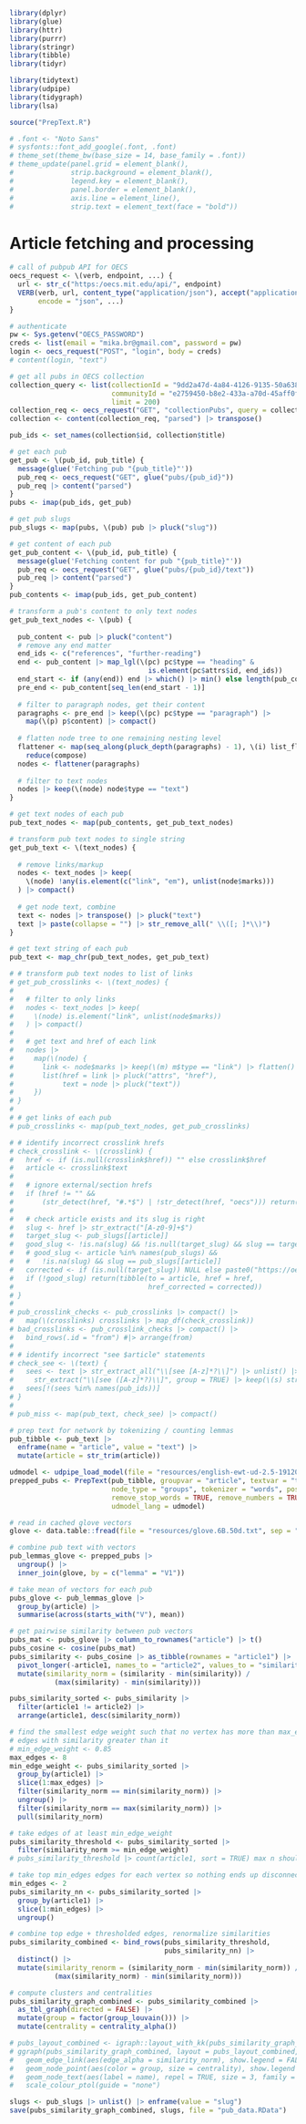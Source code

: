 ```r
library(dplyr)
library(glue)
library(httr)
library(purrr)
library(stringr)
library(tibble)
library(tidyr)

library(tidytext)
library(udpipe)
library(tidygraph)
library(lsa)

source("PrepText.R")

# .font <- "Noto Sans"
# sysfonts::font_add_google(.font, .font)
# theme_set(theme_bw(base_size = 14, base_family = .font))
# theme_update(panel.grid = element_blank(),
#              strip.background = element_blank(),
#              legend.key = element_blank(),
#              panel.border = element_blank(),
#              axis.line = element_line(),
#              strip.text = element_text(face = "bold"))
```

# Article fetching and processing

```r
# call of pubpub API for OECS
oecs_request <- \(verb, endpoint, ...) {
  url <- str_c("https:/oecs.mit.edu/api/", endpoint)
  VERB(verb, url, content_type("application/json"), accept("application/json"),
       encode = "json", ...)
}

# authenticate
pw <- Sys.getenv("OECS_PASSWORD")
creds <- list(email = "mika.br@gmail.com", password = pw)
login <- oecs_request("POST", "login", body = creds)
# content(login, "text")

# get all pubs in OECS collection
collection_query <- list(collectionId = "9dd2a47d-4a84-4126-9135-50a6383c26a9",
                         communityId = "e2759450-b8e2-433a-a70d-45aff0f75d45",
                         limit = 200)
collection_req <- oecs_request("GET", "collectionPubs", query = collection_query)
collection <- content(collection_req, "parsed") |> transpose()

pub_ids <- set_names(collection$id, collection$title)

# get each pub
get_pub <- \(pub_id, pub_title) {
  message(glue('Fetching pub "{pub_title}"'))
  pub_req <- oecs_request("GET", glue("pubs/{pub_id}"))
  pub_req |> content("parsed")
}
pubs <- imap(pub_ids, get_pub)

# get pub slugs
pub_slugs <- map(pubs, \(pub) pub |> pluck("slug"))

# get content of each pub
get_pub_content <- \(pub_id, pub_title) {
  message(glue('Fetching content for pub "{pub_title}"'))
  pub_req <- oecs_request("GET", glue("pubs/{pub_id}/text"))
  pub_req |> content("parsed")
}
pub_contents <- imap(pub_ids, get_pub_content)

# transform a pub's content to only text nodes
get_pub_text_nodes <- \(pub) {
  
  pub_content <- pub |> pluck("content")
  # remove any end matter
  end_ids <- c("references", "further-reading")
  end <- pub_content |> map_lgl(\(pc) pc$type == "heading" &
                                  is.element(pc$attrs$id, end_ids))
  end_start <- if (any(end)) end |> which() |> min() else length(pub_content)
  pre_end <- pub_content[seq_len(end_start - 1)]
  
  # filter to paragraph nodes, get their content
  paragraphs <- pre_end |> keep(\(pc) pc$type == "paragraph") |>
    map(\(p) p$content) |> compact()
  
  # flatten node tree to one remaining nesting level
  flattener <- map(seq_along(pluck_depth(paragraphs) - 1), \(i) list_flatten) |>
    reduce(compose)
  nodes <- flattener(paragraphs)
  
  # filter to text nodes
  nodes |> keep(\(node) node$type == "text")
}

# get text nodes of each pub
pub_text_nodes <- map(pub_contents, get_pub_text_nodes)

# transform pub text nodes to single string
get_pub_text <- \(text_nodes) {
  
  # remove links/markup
  nodes <- text_nodes |> keep(
    \(node) !any(is.element(c("link", "em"), unlist(node$marks)))
  ) |> compact()
  
  # get node text, combine
  text <- nodes |> transpose() |> pluck("text")
  text |> paste(collapse = "") |> str_remove_all(" \\([; ]*\\)")
}

# get text string of each pub
pub_text <- map_chr(pub_text_nodes, get_pub_text)

# # transform pub text nodes to list of links
# get_pub_crosslinks <- \(text_nodes) {
#   
#   # filter to only links
#   nodes <- text_nodes |> keep(
#     \(node) is.element("link", unlist(node$marks))
#   ) |> compact()
#   
#   # get text and href of each link
#   nodes |>
#     map(\(node) {
#       link <- node$marks |> keep(\(m) m$type == "link") |> flatten()
#       list(href = link |> pluck("attrs", "href"),
#            text = node |> pluck("text"))
#     })
# }
# 
# # get links of each pub
# pub_crosslinks <- map(pub_text_nodes, get_pub_crosslinks)
```

```r
# # identify incorrect crosslink hrefs
# check_crosslink <- \(crosslink) {
#   href <- if (is.null(crosslink$href)) "" else crosslink$href
#   article <- crosslink$text
#   
#   # ignore external/section hrefs
#   if (href != "" &&
#       (str_detect(href, "#.*$") | !str_detect(href, "oecs"))) return(NULL)
#   
#   # check article exists and its slug is right
#   slug <- href |> str_extract("[A-z0-9]+$")
#   target_slug <- pub_slugs[[article]]
#   good_slug <- !is.na(slug) && !is.null(target_slug) && slug == target_slug
#   # good_slug <- article %in% names(pub_slugs) &&
#   #   !is.na(slug) && slug == pub_slugs[[article]]
#   corrected <- if (is.null(target_slug)) NULL else paste0("https://oecs.mit.edu/pub/", target_slug)
#   if (!good_slug) return(tibble(to = article, href = href,
#                                 href_corrected = corrected))
# }
# 
# pub_crosslink_checks <- pub_crosslinks |> compact() |>
#   map(\(crosslinks) crosslinks |> map_df(check_crosslink))
# bad_crosslinks <- pub_crosslink_checks |> compact() |>
#   bind_rows(.id = "from") #|> arrange(from)
# 
# # identify incorrect "see $article" statements
# check_see <- \(text) {
#   sees <- text |> str_extract_all("\\[see [A-z]*?\\]") |> unlist() |>
#     str_extract("\\[see ([A-z]*?)\\]", group = TRUE) |> keep(\(s) str_length(s) > 0)
#   sees[!(sees %in% names(pub_ids))]
# }
# 
# pub_miss <- map(pub_text, check_see) |> compact()
```

```r
# prep text for network by tokenizing / counting lemmas
pub_tibble <- pub_text |>
  enframe(name = "article", value = "text") |>
  mutate(article = str_trim(article))

udmodel <- udpipe_load_model(file = "resources/english-ewt-ud-2.5-191206.udpipe")
prepped_pubs <- PrepText(pub_tibble, groupvar = "article", textvar = "text",
                         node_type = "groups", tokenizer = "words", pos = "nouns",
                         remove_stop_words = TRUE, remove_numbers = TRUE,
                         udmodel_lang = udmodel)

# read in cached glove vectors
glove <- data.table::fread(file = "resources/glove.6B.50d.txt", sep = " ", quote = "")

# combine pub text with vectors
pub_lemmas_glove <- prepped_pubs |>
  ungroup() |>
  inner_join(glove, by = c("lemma" = "V1"))

# take mean of vectors for each pub
pubs_glove <- pub_lemmas_glove |>
  group_by(article) |>
  summarise(across(starts_with("V"), mean))

# get pairwise similarity between pub vectors
pubs_mat <- pubs_glove |> column_to_rownames("article") |> t()
pubs_cosine <- cosine(pubs_mat)
pubs_similarity <- pubs_cosine |> as_tibble(rownames = "article1") |>
  pivot_longer(-article1, names_to = "article2", values_to = "similarity") |>
  mutate(similarity_norm = (similarity - min(similarity)) /
           (max(similarity) - min(similarity)))
```

```r
pubs_similarity_sorted <- pubs_similarity |>
  filter(article1 != article2) |>
  arrange(article1, desc(similarity_norm))

# find the smallest edge weight such that no vertex has more than max_edges
# edges with similarity greater than it
# min_edge_weight <- 0.85
max_edges <- 8
min_edge_weight <- pubs_similarity_sorted |>
  group_by(article1) |>
  slice(1:max_edges) |>
  filter(similarity_norm == min(similarity_norm)) |>
  ungroup() |>
  filter(similarity_norm == max(similarity_norm)) |>
  pull(similarity_norm)

# take edges of at least min_edge_weight
pubs_similarity_threshold <- pubs_similarity_sorted |>
  filter(similarity_norm >= min_edge_weight)
# pubs_similarity_threshold |> count(article1, sort = TRUE) max n should be max_edges

# take top min_edges edges for each vertex so nothing ends up disconnected
min_edges <- 2
pubs_similarity_nn <- pubs_similarity_sorted |>
  group_by(article1) |>
  slice(1:min_edges) |>
  ungroup()

# combine top edge + thresholded edges, renormalize similarities
pubs_similarity_combined <- bind_rows(pubs_similarity_threshold,
                                      pubs_similarity_nn) |>
  distinct() |>
  mutate(similarity_renorm = (similarity_norm - min(similarity_norm)) /
           (max(similarity_norm) - min(similarity_norm)))

# compute clusters and centralities
pubs_similarity_graph_combined <- pubs_similarity_combined |>
  as_tbl_graph(directed = FALSE) |>
  mutate(group = factor(group_louvain())) |>
  mutate(centrality = centrality_alpha())

# pubs_layout_combined <- igraph::layout_with_kk(pubs_similarity_graph_combined)
# ggraph(pubs_similarity_graph_combined, layout = pubs_layout_combined, weights = similarity_norm) +
#   geom_edge_link(aes(edge_alpha = similarity_norm), show.legend = FALSE) +
#   geom_node_point(aes(color = group, size = centrality), show.legend = FALSE) +
#   geom_node_text(aes(label = name), repel = TRUE, size = 3, family = .font) +
#   scale_colour_ptol(guide = "none")
```

```r
slugs <- pub_slugs |> unlist() |> enframe(value = "slug")
save(pubs_similarity_graph_combined, slugs, file = "pub_data.RData")
```
